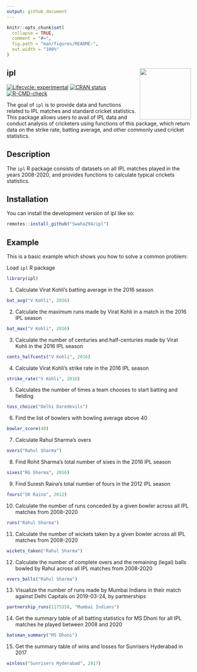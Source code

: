 ```yaml
---
output: github_document
---
```


<!-- README.md is generated from README.Rmd. Please edit that file -->

```r
knitr::opts_chunk$set(
  collapse = TRUE,
  comment = "#>",
  fig.path = "man/figures/README-",
  out.width = "100%"
)
```

## ipl <img src="data-raw/sticker/hex_ipl.png" align="right" height=140/>

<!-- badges: start -->
[![Lifecycle: experimental](https://img.shields.io/badge/lifecycle-experimental-orange.svg)](https://lifecycle.r-lib.org/articles/stages.html#experimental)
[![CRAN status](https://www.r-pkg.org/badges/version/ipl)](https://CRAN.R-project.org/package=ipl)
[![R-CMD-check](https://github.com/Swaha294/ipl2/workflows/R-CMD-check/badge.svg)](https://github.com/Swaha294/ipl2/actions)
<!-- badges: end -->

The goal of `ipl` is to provide data and functions related to IPL matches and standard cricket statistics. This package allows users to avail of IPL data and conduct analysis of cricketers
using functions of this package, which return data on the strike rate, batting average, and other
commonly used cricket statistics. 


## Description

The `ipl` R package consists of datasets on all IPL matches played in the years 2008-2020, and provides functions to calculate typical crickets statistics. 



## Installation

You can install the development version of ipl like so:

``` r
remotes::install_github("Swaha294/ipl")
```

## Example

This is a basic example which shows you how to solve a common problem:

Load `ipl` R package
```r
library(ipl)
```

1. Calculate Virat Kohli's batting average in the 2016 season
```r
bat_avg("V Kohli", 2016)
```

2. Calculate the maximum runs made by Virat Kohli in a match in the 2016 IPL season
```r
bat_max("V Kohli", 2016)
```

3. Calculate the number of centuries and half-centuries made by Virat Kohli in the 2016 IPL season
```r
cents_halfcents("V Kohli", 2016)
```

4. Calculate Virat Kohli's strike rate in the 2016 IPL season
```r
strike_rate("V Kohli", 2016)
```

5. Calculates the number of times a team chooses to start batting and fielding
```r
toss_choice("Delhi Daredevils")
```

6. Find the list of bowlers with bowling average above 40
```r
bowler_score(40)
```

7. Calculate Rahul Sharma's overs
```r
overs("Rahul Sharma")
```

8. Find Rohit Sharma's total number of sixes in the 2016 IPL season
```r
sixes("RG Sharma", 2016)
```

9. Find Suresh Raina's total number of fours in the 2012 IPL season
```r
fours("SK Raina", 2012)
```

10. Calculate the number of runs conceded by a given bowler across all IPL 
matches from 2008-2020
```r
runs("Rahul Sharma")
```

11. Calculate the number of wickets taken by a given bowler across all IPL 
matches from 2008-2020
```r
wickets_taken("Rahul Sharma")
```

12. Calculate the number of complete overs and the remaining (legal) balls bowled 
by Rahul across all IPL matches from 2008-2020
```r
overs_balls("Rahul Sharma")
```

13. Visualize the number of runs made by Mumbai Indians in their match against
Delhi Capitals on 2019-03-24, by partnerships
```r
partnership_runs(1175358, "Mumbai Indians")
```

14. Get the summary table of all batting statistics for MS Dhoni for all IPL matches
he played between 2008 and 2020
```r
batsman_summary("MS Dhoni")
```

15. Get the summary table of wins and losses for Sunrisers Hyderabad in 2017
```r
winloss("Sunrisers Hyderabad", 2017)
```








